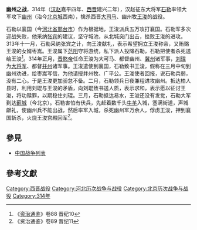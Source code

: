 '''幽州之战'''，314年（[[汉赵|汉赵]]嘉平四年、[[西晋|西晋]]建兴二年），汉赵征东大将军[[石勒|石勒]]率领大军攻下[[幽州|幽州]]（治今[[北京城|北京城]]西南），擒杀西晋[[大司马|大司马]]、幽州牧[[王浚|王浚]]的战役。

石勒以襄国（今[[河北省|河北省]][[邢台市|邢台市]]）作为根据地，王浚派兵五万攻打襄国。石勒军多次迎战失败，他采纳[[张宾|张宾]]的建议，坚守城池，从北城突门出击，挫败王浚的进攻。313年十一月，石勒采纳张宾之计，向王浚献礼，表示希望拥立王浚称帝，又贿赂王浚的女婿枣嵩。王浚属下[[范阳|范阳]]守将游统，私下派人投降石勒，石勒把使者杀死送给王浚<ref>《[[资治通鉴|资治通鉴]]》卷88 晋纪10</ref>。314年正月，[[晋愍帝|晋愍帝]]任命王浚为大可马、都督幽州、[[冀州|冀州]]诸军事，[[刘琨|刘琨]]为[[大将军|大将军]]、都督[[并州|并州]]诸军事。王浚遣使到襄国，石勒致书王浚，假称在三月中旬到幽州劝进，给枣嵩写信，为他请授并州牧、广平公。王浚使者回报，说石勒兵弱，没有二心。于是王浚更加骄怠不备。二月，石勒领兵日夜兼程进攻幽州。抵达柏人县时，利用刘琨与王浚的矛盾，向刘琨致书送人质，表示求和，表示愿以征讨王浚，将功赎罪，以期稳住刘琨。三月，石勒抵达易水，王浚还没有发觉，石勒大军到达[[蓟城|蓟城]]（今北京）。石勒害怕有伏兵，先赶着数千头[[牛|牛]][[羊|羊]]入城，塞满街道，声城獻礼，使幽州兵不能出战，然后率军入城，杀死幽州军万余人，俘虏王浚，押到襄国斩杀，火烧王浚宫殿回军<ref>《资治通鉴》卷89 晋纪11</ref>。

==參見==
*[[中国战争列表|中国战争列表]]

==參考文獻==
{{reflist}}

{{DEFAULTSORT:Y}}
[[Category:西晋战役|Category:西晋战役]]
[[Category:河北历次战争与战役|Category:河北历次战争与战役]]
[[Category:北京历次战争与战役|Category:北京历次战争与战役]]
[[Category:314年|Category:314年]]